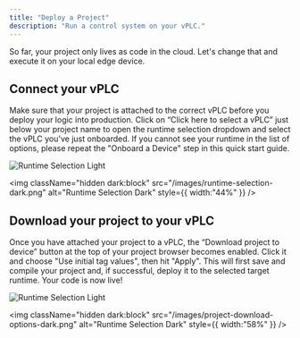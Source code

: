 ```yaml
---
title: "Deploy a Project"
description: "Run a control system on your vPLC."
---
```


So far, your project only lives as code in the cloud. Let's change that and execute it on your local edge device.

## Connect your vPLC

Make sure that your project is attached to the correct vPLC before you deploy your logic into production. Click on “Click here to select a vPLC” just below your project name to open the runtime selection dropdown and select the vPLC you've just onboarded. If you cannot see your runtime in the list of options, please repeat the "Onboard a Device" step in this quick start guide.

<img
  className="block dark:hidden"
  src="/images/runtime-selection-light.png"
  alt="Runtime Selection Light"
/>

<img
  className="hidden dark:block"
  src="/images/runtime-selection-dark.png"
  alt="Runtime Selection Dark"
  style={{ width:"44%" }}
/>

## Download your project to your vPLC

Once you have attached your project to a vPLC, the “Download project to device” button at the top of your project browser becomes enabled. Click it and choose "Use initial tag values", then hit "Apply". This will first save and compile your project and, if successful, deploy it to the selected target runtime. Your code is now live\!

<img
  className="block dark:hidden"
  src="/images/project-download-options-light.png"
  alt="Runtime Selection Light"
/>

<img
  className="hidden dark:block"
  src="/images/project-download-options-dark.png"
  alt="Runtime Selection Dark"
  style={{ width:"58%" }}
/>